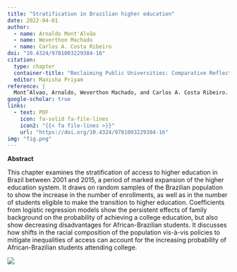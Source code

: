 ```yaml
---
title: "Stratification in Brazilian higher education"
date: 2022-04-01
author:
  - name: Arnaldo Mont'Alvão
  - name: Weverthon Machado
  - name: Carlos A. Costa Ribeiro
doi: "10.4324/9781003229384-16"
citation:
  type: chapter
  container-title: "Reclaiming Public Universities: Comparative Reflections for Reforms"
  editor: Manisha Priyam
reference: | 
  Mont’Alvao, Arnaldo, Weverthon Machado, and Carlos A. Costa Ribeiro. 2022. ‘Stratification in Brazilian Higher Education’. In <i>Reclaiming Public Universities</i>, by Manisha Priyam, 1st ed., 255–69. Routledge. <a href="https://doi.org/10.4324/9781003229384-16">https://doi.org/10.4324/9781003229384-16</a>
google-scholar: true
links: 
  - text: PDF
    icon: fa-solid fa-file-lines
    icon2: "{{< fa file-lines >}}"
    url: "https://doi.org/10.4324/9781003229384-16"
img: "fig.png"
---
```


**Abstract**

::: {layout-ncol="2"}
This chapter examines the stratification of access to higher education in Brazil between 2001 and 2015, a period of marked expansion of the higher education system. It draws on random samples of the Brazilian population to show the increase in the number of enrollments, as well as in the number of students eligible to make the transition to higher education. Coefficients from logistic regression models show the persistent effects of family background on the probability of achieving a college education, but also show decreasing disadvantages for African-Brazilian students. It discusses how shifts in the racial composition of the population vis-à-vis policies to mitigate inequalities of access can account for the increasing probability of African-Brazilian students attending college.

![](fig.png)
:::


